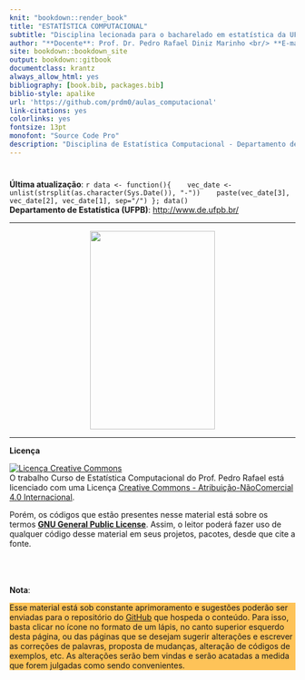```yaml
--- 
knit: "bookdown::render_book"
title: "ESTATÍSTICA COMPUTACIONAL"
subtitle: "Disciplina lecionada para o bacharelado em estatística da UFPB"
author: "**Docente**: Prof. Dr. Pedro Rafael Diniz Marinho <br/> **E-mail**: <pedro.rafael.marinho@gmail.com> / <pedro@de.ufpb.br> <br/> **Perído Letivo**: 2019.1"
site: bookdown::bookdown_site
output: bookdown::gitbook
documentclass: krantz
always_allow_html: yes
bibliography: [book.bib, packages.bib]
biblio-style: apalike
url: 'https://github.com/prdm0/aulas_computacional'
link-citations: yes
colorlinks: yes
fontsize: 13pt
monofont: "Source Code Pro"
description: "Disciplina de Estatística Computacional - Departamento de Estatística"
---
```



# {-}

**Última atualização**: `r data <- function(){
   vec_date <- unlist(strsplit(as.character(Sys.Date()), "-"))
   paste(vec_date[3], vec_date[2], vec_date[1], sep="/")
}; data()` <br/>
**Departamento de Estatística (UFPB)**: <http://www.de.ufpb.br/> 

---

<p align="center">
<img src="images/logo_livro.png" width="220" height="350"/>
</p>

---

**Licença**

<a rel="license" href="http://creativecommons.org/licenses/by-nc/4.0/"><img alt="Licença Creative Commons" style="border-width:0" src="https://i.creativecommons.org/l/by-nc-sa/4.0/88x31.png" /></a><br />O trabalho <span xmlns:dct="http://purl.org/dc/terms/" href="http://purl.org/dc/dcmitype/Text" property="dct:title" rel="dct:type">Curso de Estatística Computacional</span> do <span xmlns:cc="http://creativecommons.org/ns#" property="cc:attributionName">Prof. Pedro Rafael</span> está licenciado com uma Licença <a rel="license" href="http://creativecommons.org/licenses/by-nc/4.0/">Creative Commons - Atribuição-NãoComercial 4.0 Internacional</a>.

Porém, os códigos que estão presentes nesse material está sobre os termos [**GNU General Public License**](https://www.gnu.org/licenses/gpl-3.0.pt-br.html). Assim, o leitor poderá fazer uso de qualquer código desse material em seus projetos, pacotes, desde que cite a fonte.

<br/><br/><br/>
**Nota**:

<div style="background-color:rgba(255, 165, 0, 0.65)">
Esse material está sob constante aprimoramento e sugestões poderão ser enviadas para o repositório do [GitHub](https://github.com/prdm0/aulas_computacional) que hospeda o conteúdo. Para isso, basta clicar no ícone no formato de um lápis, no canto superior esquerdo desta página, ou das páginas que se desejam sugerir alterações e escrever as correções de palavras, proposta de mudanças, alteração de códigos de exemplos, etc. As alterações serão bem vindas e serão acatadas a medida que forem julgadas como sendo convenientes.
</div>


